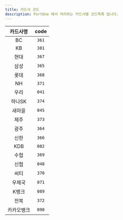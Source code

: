 ```yaml
---
title: 카드사 코드
description: PortOne 에서 처리하는 카드사별 코드목록 입니다.
---
```


|  카드사명  | code  |
| :--------: | :---: |
|     BC     | `361` |
|     KB     | `381` |
|    현대    | `367` |
|    삼성    | `365` |
|    롯데    | `368` |
|     NH     | `371` |
|    우리    | `041` |
|   하나SK   | `374` |
|   새마을   | `045` |
|    제주    | `373` |
|    광주    | `364` |
|    신한    | `366` |
|    KDB     | `002` |
|    수협    | `369` |
|    신협    | `048` |
|    씨티    | `370` |
|   우체국   | `071` |
|   K뱅크    | `089` |
|    전북    | `372` |
| 카카오뱅크 | `090` |
